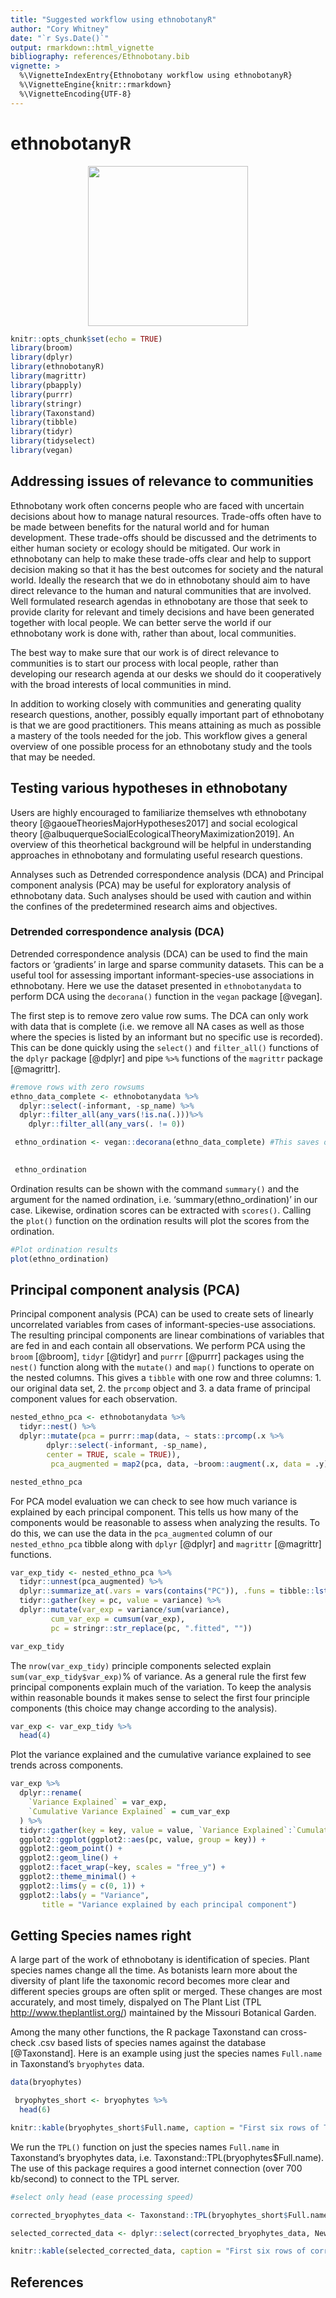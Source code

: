 ```yaml
---
title: "Suggested workflow using ethnobotanyR"
author: "Cory Whitney"
date: "`r Sys.Date()`"
output: rmarkdown::html_vignette
bibliography: references/Ethnobotany.bib
vignette: >
  %\VignetteIndexEntry{Ethnobotany workflow using ethnobotanyR}
  %\VignetteEngine{knitr::rmarkdown}
  %\VignetteEncoding{UTF-8}
---
```


# ethnobotanyR 

<p align="center">
<img src="ethnobotanyR.png" height="256" style="background:none; border:none; box-shadow:none;">
</p>

```r
knitr::opts_chunk$set(echo = TRUE)
library(broom)
library(dplyr)
library(ethnobotanyR)
library(magrittr)
library(pbapply)
library(purrr)
library(stringr)
library(Taxonstand)
library(tibble)
library(tidyr)
library(tidyselect)
library(vegan)
```

## Addressing issues of relevance to communities

Ethnobotany work often concerns people who are faced with uncertain decisions about how to manage natural resources. Trade-offs often have to be made between benefits for the natural world and for human development. These trade-offs should be discussed and the detriments to either human society or ecology should be mitigated. Our work in ethnobotany can help to make these trade-offs clear and help to support decision making so that it has the best outcomes for society and the natural world. Ideally the research that we do in ethnobotany should aim to have direct relevance to the human and natural communities that are involved. Well formulated research agendas in ethnobotany are those that seek to provide clarity for relevant and timely decisions and have been generated together with local people. We can better serve the world if our ethnobotany work is done with, rather than about, local communities. 

The best way to make sure that our work is of direct relevance to communities is to start our process with local people, rather than developing our research agenda at our desks we should do it cooperatively with the broad interests of local communities in mind. 

In addition to working closely with communities and generating quality research questions, another, possibly equally important part of ethnobotany is that we are good practitioners. This means attaining as much as possible a mastery of the tools needed for the job. This workflow gives a general overview of one possible process for an ethnobotany study and the tools that may be needed.


## Testing various hypotheses in ethnobotany

Users are highly encouraged to familiarize themselves wth ethnobotany theory [@gaoueTheoriesMajorHypotheses2017] and social ecological theory [@albuquerqueSocialEcologicalTheoryMaximization2019]. An overview of this theorhetical background will be helpful in understanding approaches in ethnobotany and formulating useful research questions. 

Annalyses such as Detrended correspondence analysis (DCA) and Principal component analysis (PCA) may be useful for exploratory analysis of ethnobotany data. Such analyses should be used with caution and within the confines of the predetermined research aims and objectives.

### Detrended correspondence analysis (DCA)

Detrended correspondence analysis (DCA) can be used to find the main factors or 'gradients' in large and sparse community datasets. This can be a useful tool for assessing important informant-species-use associations in ethnobotany. Here we use the  dataset presented in `ethnobotanydata` to perform DCA using the `decorana()` function in the `vegan` package [@vegan]. 

The first step is to remove zero value row sums. The DCA can only work with data that is complete (i.e. we remove all NA cases as well as those where the species is listed by an informant but no specific use is recorded). This can be done quickly using the `select()` and `filter_all()` functions of the `dplyr` package [@dplyr] and pipe `%>%` functions of the `magrittr` package [@magrittr].

```r
#remove rows with zero rowsums
ethno_data_complete <- ethnobotanydata %>%  
  dplyr::select(-informant, -sp_name) %>% 
  dplyr::filter_all(any_vars(!is.na(.)))%>%
    dplyr::filter_all(any_vars(. != 0))

 ethno_ordination <- vegan::decorana(ethno_data_complete) #This saves ordination results

 
 ethno_ordination
```

Ordination results can be shown with the command `summary()` and the argument for the named ordination, i.e. 'summary(ethno_ordination)' in our case. Likewise, ordination scores can be extracted with `scores()`. Calling the `plot()` function on the ordination results will plot the scores from the ordination.

```r
#Plot ordination results
plot(ethno_ordination)
```

## Principal component analysis (PCA)

Principal component analysis (PCA) can be used to create sets of linearly uncorrelated variables from cases of informant-species-use associations. The resulting principal components are linear combinations of variables that are fed in and each contain all observations. We perform PCA using the `broom` [@broom], `tidyr` [@tidyr] and `purrr` [@purrr] packages using the `nest()` function along with the `mutate()` and `map()` functions to operate on the nested columns. This gives a `tibble` with one row and three columns: 1. our original data set, 2. the `prcomp` object and 3. a data frame of principal component values for each observation.

```r
nested_ethno_pca <- ethnobotanydata %>% 
  tidyr::nest() %>% 
  dplyr::mutate(pca = purrr::map(data, ~ stats::prcomp(.x %>% 
        dplyr::select(-informant, -sp_name), 
        center = TRUE, scale = TRUE)),
         pca_augmented = map2(pca, data, ~broom::augment(.x, data = .y)))

nested_ethno_pca
```

For PCA model evaluation we can check to see how much variance is explained by each principal component. This tells us how many of the components would be reasonable to assess when analyzing the results. To do this, we can use the data in the `pca_augmented` column of our `nested_ethno_pca` tibble along with `dplyr` [@dplyr] and `magrittr` [@magrittr] functions.

```r

var_exp_tidy <- nested_ethno_pca %>% 
  tidyr::unnest(pca_augmented) %>% 
  dplyr::summarize_at(.vars = vars(contains("PC")), .funs = tibble::lst(var)) %>% 
  tidyr::gather(key = pc, value = variance) %>% 
  dplyr::mutate(var_exp = variance/sum(variance),
         cum_var_exp = cumsum(var_exp),
         pc = stringr::str_replace(pc, ".fitted", ""))

var_exp_tidy
```

The `nrow(var_exp_tidy)` principle components selected explain `sum(var_exp_tidy$var_exp)`% of variance. As a general rule the first few principal components explain much of the variation. To keep the analysis within reasonable bounds it makes sense to select the first four principle components (this choice may change according to the analysis).

```r

var_exp <- var_exp_tidy %>% 
  head(4)

```

Plot the variance explained and the cumulative variance explained to see trends across components.

```r
var_exp %>% 
  dplyr::rename(
    `Variance Explained` = var_exp,
    `Cumulative Variance Explained` = cum_var_exp
  ) %>% 
  tidyr::gather(key = key, value = value, `Variance Explained`:`Cumulative Variance Explained`) %>% 
  ggplot2::ggplot(ggplot2::aes(pc, value, group = key)) + 
  ggplot2::geom_point() + 
  ggplot2::geom_line() + 
  ggplot2::facet_wrap(~key, scales = "free_y") +
  ggplot2::theme_minimal() +
  ggplot2::lims(y = c(0, 1)) +
  ggplot2::labs(y = "Variance",
       title = "Variance explained by each principal component")

```

## Getting Species names right

A large part of the work of ethnobotany is identification of species. Plant species names change all the time. As botanists learn more about the diversity of plant life the taxonomic record becomes more clear and different species groups are often split or merged. These changes are most accurately, and most timely, dispalyed on The Plant List (TPL <http://www.theplantlist.org/>) maintained by the Missouri Botanical Garden. 

Among the many other functions, the R package Taxonstand can cross-check .csv based lists of species names against the database [@Taxonstand]. Here is an example using just the species names `Full.name` in Taxonstand's `bryophytes` data.

```r
data(bryophytes)

 bryophytes_short <- bryophytes %>% 
  head(6)

knitr::kable(bryophytes_short$Full.name, caption = "First six rows of Taxonstand's bryophytes species list")
```

We run the `TPL()` function on just the species names `Full.name` in Taxonstand's bryophytes data, i.e. Taxonstand::TPL(bryophytes$Full.name). The use of this package requires a good internet connection (over 700 kb/second) to connect to the TPL server.

```r

#select only head (ease processing speed)

corrected_bryophytes_data <- Taxonstand::TPL(bryophytes_short$Full.name)

selected_corrected_data <- dplyr::select(corrected_bryophytes_data, New.Genus, New.Species, New.Authority)

knitr::kable(selected_corrected_data, caption = "First six rows of corrections of Taxonstand's bryophytes species list with Genus species and authority")
```

## References

